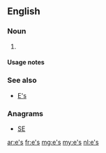 {{also|Appendix:Variations of "es"}}
==English==

===Noun===
{{head|en|plural}}

# {{plural of|e|lang=en}}

====Usage notes====
{{U:en:plurals of letters}}

===See also===
* [[E's]]

===Anagrams===
* [[SE#English|SE]]

[[ar:e's]]
[[fr:e's]]
[[mg:e's]]
[[my:e's]]
[[nl:e's]]